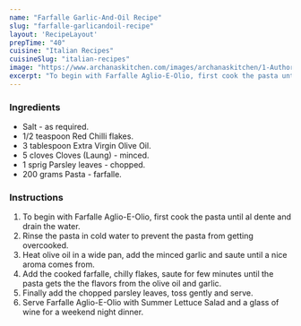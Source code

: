 ---
name: "Farfalle Garlic-And-Oil Recipe"
slug: "farfalle-garlicandoil-recipe"
layout: 'RecipeLayout'
prepTime: "40"
cuisine: "Italian Recipes"
cuisineSlug: "italian-recipes"
image: "https://www.archanaskitchen.com/images/archanaskitchen/1-Author/Priya__Suresh/Farfalle_Aglio_e_Olio_1600.jpg"
excerpt: "To begin with Farfalle Aglio-E-Olio, first cook the pasta until al dente and drain the water"
---

### Ingredients

- Salt - as required.
- 1/2 teaspoon Red Chilli flakes.
- 3 tablespoon Extra Virgin Olive Oil.
- 5 cloves Cloves (Laung) - minced.
- 1 sprig Parsley leaves - chopped.
- 200 grams Pasta - farfalle.

### Instructions

1. To begin with Farfalle Aglio-E-Olio, first cook the pasta until al dente and drain the water.
1. Rinse the pasta in cold water to prevent the pasta from getting overcooked.
1. Heat olive oil in a wide pan, add the minced garlic and saute until a nice aroma comes from.
1. Add the cooked farfalle, chilly flakes, saute for few minutes until the pasta gets the the flavors from the olive oil and garlic.
1. Finally add the chopped parsley leaves, toss gently and serve.
1. Serve Farfalle Aglio-E-Olio with Summer Lettuce Salad and a glass of wine for a weekend night dinner.
